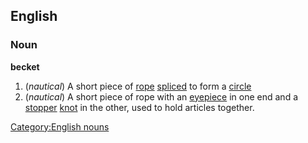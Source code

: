 ==English==
===Noun===
'''becket'''
#(''nautical'') A short piece of [[rope]] [[splice]]d to form a [[circle]]
#(''nautical'') A short piece of rope with an [[eyepiece]] in one end and a [[stopper]] [[knot]] in the other, used to hold articles together.
[[Category:English nouns]]